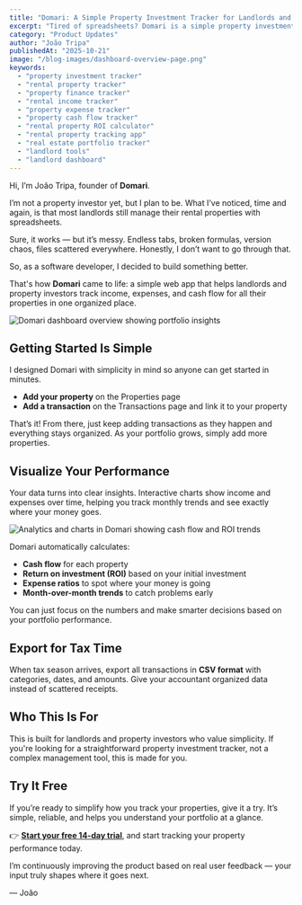 ```yaml
---
title: "Domari: A Simple Property Investment Tracker for Landlords and Investors"
excerpt: "Tired of spreadsheets? Domari is a simple property investment tracker that helps landlords and investors monitor income, expenses, and ROI effortlessly."
category: "Product Updates"
author: "João Tripa"
publishedAt: "2025-10-21"
image: "/blog-images/dashboard-overview-page.png"
keywords:
  - "property investment tracker"
  - "rental property tracker"
  - "property finance tracker"
  - "rental income tracker"
  - "property expense tracker"
  - "property cash flow tracker"
  - "rental property ROI calculator"
  - "rental property tracking app"
  - "real estate portfolio tracker"
  - "landlord tools"
  - "landlord dashboard"
---
```


Hi, I’m João Tripa, founder of **Domari**.

I’m not a property investor yet, but I plan to be. What I’ve noticed, time and again, is that most landlords still manage their rental properties with spreadsheets.

Sure, it works — but it’s messy. Endless tabs, broken formulas, version chaos, files scattered everywhere. Honestly, I don’t want to go through that.

So, as a software developer, I decided to build something better.

That's how **Domari** came to life: a simple web app that helps landlords and property investors track income, expenses, and cash flow for all their properties in one organized place.

<Image
  src="/blog-images/dashboard-overview-page.png"
  alt="Domari dashboard overview showing portfolio insights"
  caption="The Domari dashboard gives a clear overview of your property investment portfolio at a glance."
/>

## Getting Started Is Simple

I designed Domari with simplicity in mind so anyone can get started in minutes.

- **Add your property** on the Properties page
- **Add a transaction** on the Transactions page and link it to your property

That’s it! From there, just keep adding transactions as they happen and everything stays organized.
As your portfolio grows, simply add more properties.

## Visualize Your Performance

Your data turns into clear insights.
Interactive charts show income and expenses over time, helping you track monthly trends and see exactly where your money goes.

<Image
  src="/blog-images/dashboard-analytics-page.png"
  alt="Analytics and charts in Domari showing cash flow and ROI trends"
  caption="Visualize your cash flow, ROI, and expenses with easy-to-read charts."
/>

Domari automatically calculates:

- **Cash flow** for each property
- **Return on investment (ROI)** based on your initial investment
- **Expense ratios** to spot where your money is going
- **Month-over-month trends** to catch problems early

You can just focus on the numbers and make smarter decisions based on your portfolio performance.

## Export for Tax Time

When tax season arrives, export all transactions in **CSV format** with categories, dates, and amounts. Give your accountant organized data instead of scattered receipts.

## Who This Is For

This is built for landlords and property investors who value simplicity.
If you're looking for a straightforward property investment tracker, not a complex management tool, this is made for you.

## Try It Free

If you’re ready to simplify how you track your properties, give it a try.
It’s simple, reliable, and helps you understand your portfolio at a glance.

👉 **[Start your free 14-day trial](https://domari.app/signup)**, and start tracking your property performance today.

I’m continuously improving the product based on real user feedback — your input truly shapes where it goes next.

— João
